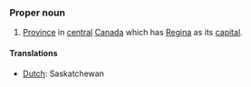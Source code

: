 ===Proper noun===
#[[Province]] in [[central]] [[Canada]] which has [[Regina]] as its [[capital]].
====Translations====
*[[Dutch]]: Saskatchewan